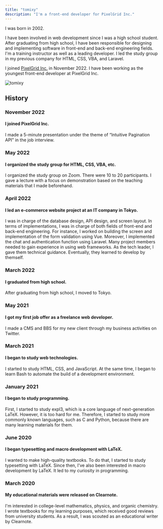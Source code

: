 ```yaml
---
title: "tomixy"
description: "I'm a front-end developer for PixelGrid Inc."
---
```




<Prose grid={false}>

<div class="px-[calc(2vw*2.5)]">
  I was born in 2002.
  
  I have been involved in web development since I was a high school student.
  After graduating from high school, I have been responsible for designing and implementing software in front-end and back-end engineering fields.
  I'm a training instructor as well as a leading developer.
  I led the study group in my previous company for HTML, CSS, VBA, and Laravel.
  
  I joined [PixelGrid Inc.](https://www.pxgrid.com/) in November 2022.
  I have been working as the youngest front-end developer at PixelGrid Inc.
  
  <div class="author w-fit mx-auto">
    <Image src={img_tomixy} alt="tomixy" style="max-width: 160px;" />
  </div>
  
</div>
</Prose>

<Prose fill={false}>

## History

### November 2022

#### I joined PixelGrid Inc.

I made a 5-minute presentation under the theme of “Intuitive Pagination API” in the job interview.

### May 2022

#### I organized the study group for HTML, CSS, VBA, etc.

I organized the study group on Zoom. There were 10 to 20 participants.
I gave a lecture with a focus on demonstration based on the teaching materials that I made beforehand.

### April 2022

#### I led an e-commerce website project at an IT company in Tokyo.

I was in charge of the database design, API design, and screen layout.
In terms of implementations, I was in charge of both fields of front-end and back-end engineering. For instance, I worked on building the screen and implementation of the form validation using Vue. Moreover, I implemented the chat and authentication function using Laravel.
Many project members needed to gain experience in using web frameworks. As the tech leader, I gave them technical guidance. Eventually, they learned to develop by themself.

### March 2022

#### I graduated from high school.

After graduating from high school, I moved to Tokyo.

### May 2021

#### I got my first job offer as a freelance web developer.

I made a CMS and BBS for my new client through my business activities on Twitter.

### March 2021

#### I began to study web technologies.

I started to study HTML, CSS, and JavaScript. At the same time, I began to learn Bash to automate the build of a development environment.

### January 2021

#### I began to study programming.

First, I started to study expl3, which is a core language of next-generation LaTeX. However, it is too hard for me.
Therefore, I started to study more commonly known languages, such as C and Python, because there are many learning materials for them.

### June 2020

#### I began typesetting and macro development with LaTeX.

I wanted to make high-quality textbooks. To do that, I started to study typesetting with LaTeX.
Since then, I've also been interested in macro development by LaTeX.
It led to my curiosity in programming.

### March 2020

#### My educational materials were released on Clearnote.

I'm interested in college-level mathematics, physics, and organic chemistry.
I wrote textbooks for my learning purposes, which received good reviews from university students.
As a result, I was scouted as an educational writer by Clearnote.

</Prose>
